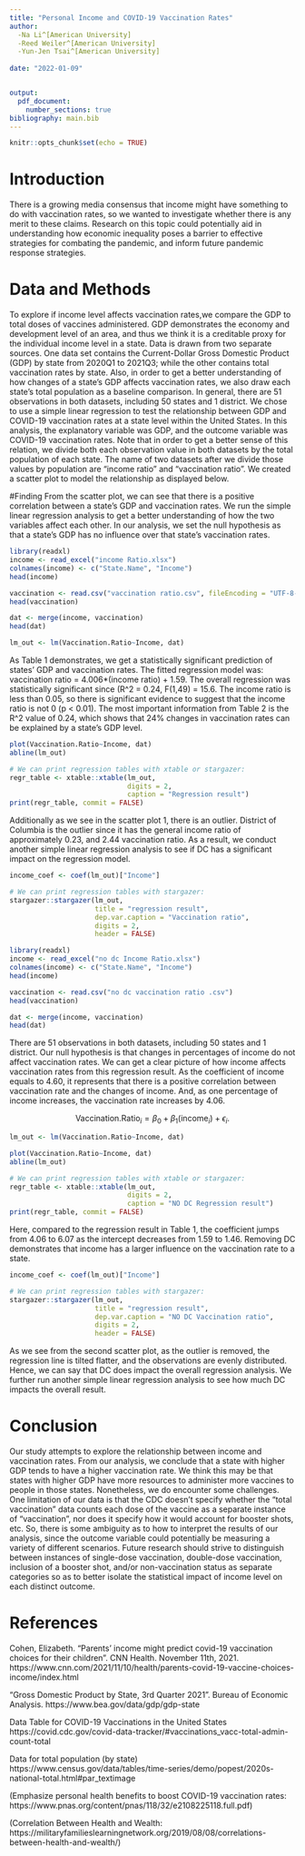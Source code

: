 ```yaml
---
title: "Personal Income and COVID-19 Vaccination Rates"
author: 
  -Na Li^[American University]
  -Reed Weiler^[American University]
  -Yun-Jen Tsai^[American University]
  
date: "2022-01-09"


output: 
  pdf_document:
    number_sections: true
bibliography: main.bib
---
```


```r
knitr::opts_chunk$set(echo = TRUE)
```




# Introduction

There is a growing media consensus that income might have something to do with vaccination rates, so we wanted to investigate whether there is any merit to these claims. Research on this topic could potentially aid in understanding how economic inequality poses a barrier to effective strategies for combating the pandemic, and inform future pandemic response strategies. 



# Data and Methods
\label{section:data}

To explore if income level affects vaccination rates,we compare the GDP to total doses of vaccines administered. GDP demonstrates the economy and development level of an area, and thus we think it is a creditable proxy for the individual income level in a state.
Data is drawn from two separate sources. One data set contains the Current-Dollar Gross Domestic Product (GDP) by state from 2020Q1 to 2021Q3; while the other contains total vaccination rates by state. Also, in order to get a better understanding of how changes of a state’s GDP affects vaccination rates, we also draw each state’s total population as a baseline comparison. In general, there are 51 observations in both datasets, including 50 states and 1 district.
We chose to use a simple linear regression to test the relationship between GDP and COVID-19 vaccination rates at a state level within the United States. In this analysis, the explanatory variable was GDP, and the outcome variable was COVID-19 vaccination rates. Note that in order to get a better sense of this relation, we divide both each observation value in both datasets by the total population of each state. The name of two datasets after we divide those values by population are “income ratio” and “vaccination ratio”. We created a scatter plot to model the relationship as displayed below.

#Finding
From the scatter plot, we can see that there is a positive correlation between a state’s GDP and vaccination rates. We run the simple linear regression analysis to get a better understanding of how the two variables affect each other. In our analysis, we set the null hypothesis as that a state's GDP has no influence over that state’s vaccination rates. 

```r
library(readxl)
income <- read_excel("income Ratio.xlsx")
colnames(income) <- c("State.Name", "Income")
head(income)
```

```r
vaccination <- read.csv("vaccination ratio.csv", fileEncoding = "UTF-8-BOM")
head(vaccination)
```
```r
dat <- merge(income, vaccination)
head(dat)
```

```r
lm_out <- lm(Vaccination.Ratio~Income, dat)
```

As Table 1 demonstrates, we get a statistically significant prediction of states’ GDP and vaccination rates.  The fitted regression model was: vaccination ratio = 4.006*(income ratio) + 1.59. The overall regression was statistically significant since (R^2 = 0.24, F(1,49) = 15.6.
The income ratio is less than 0.05, so there is significant evidence to suggest that the income ratio is not 0 (p < 0.01). The most important information from Table 2 is the R^2 value of 0.24, which shows that 24% changes in vaccination rates can be 
explained by a state’s GDP level.

```r
plot(Vaccination.Ratio~Income, dat)
abline(lm_out)
```
```r
# We can print regression tables with xtable or stargazer:
regr_table <- xtable::xtable(lm_out,
                             digits = 2,
                             caption = "Regression result")
print(regr_table, commit = FALSE)
```
Additionally as we see in the scatter plot 1, there is an outlier. District of Columbia is the outlier since it has the general income ratio of approximately 0.23, and 2.44 vaccination ratio. As a result, we conduct another simple linear regression analysis to see if DC has a significant impact on the regression model. 



```r
income_coef <- coef(lm_out)["Income"]
```

```r
# We can print regression tables with stargazer:
stargazer::stargazer(lm_out, 
                     title = "regression result",
                     dep.var.caption = "Vaccination ratio",
                     digits = 2,
                     header = FALSE)
```


```r
library(readxl)
income <- read_excel("no dc Income Ratio.xlsx")
colnames(income) <- c("State.Name", "Income")
head(income)
```
```r
vaccination <- read.csv("no dc vaccination ratio .csv")
head(vaccination)
```
```r
dat <- merge(income, vaccination)
head(dat)
```



There are 51 observations in both datasets, including 50 states and 1 district. 
Our null hypothesis is that changes in percentages of income do not affect vaccination rates. 
We can get a clear picture of how income affects vaccination rates from this regression result. As the coefficient of income equals to 4.60, it represents that there is a positive correlation between vaccination rate and the changes of income. And, as one percentage of income increases, the vaccination rate increases by 4.06.  


$$\text{Vaccination.Ratio}_i = \beta_0 + \beta_1 (\text{income}_i) + \epsilon_i.$$

```r
lm_out <- lm(Vaccination.Ratio~Income, dat)
```

```r
plot(Vaccination.Ratio~Income, dat)
abline(lm_out)
```


```r
# We can print regression tables with xtable or stargazer:
regr_table <- xtable::xtable(lm_out,
                             digits = 2,
                             caption = "NO DC Regression result")
print(regr_table, commit = FALSE)
```
Here, compared to the regression result in Table 1, the coefficient jumps from 4.06 to 6.07 as the intercept decreases from  1.59 to 1.46. Removing DC demonstrates that income has a larger influence on the vaccination rate to a state.

```r
income_coef <- coef(lm_out)["Income"]
```

```r
# We can print regression tables with stargazer:
stargazer::stargazer(lm_out, 
                     title = "regression result",
                     dep.var.caption = "NO DC Vaccination ratio",
                     digits = 2,
                     header = FALSE)
```
As we see from the second scatter plot, as the outlier is removed, the regression line is tilted flatter, and the observations are evenly distributed. Hence, we can say that DC does impact the overall regression analysis. We further run another simple linear regression analysis to see how much DC impacts the overall result. 




# Conclusion
Our study attempts to explore the relationship between income and vaccination rates. From our analysis, we conclude that a state with higher GDP tends to have a higher vaccination rate. We think this may be that states with higher GDP have more resources to administer more vaccines to people in those states.
Nonetheless, we do encounter some challenges. One limitation of our data is that the CDC doesn’t specify whether the “total vaccination” data counts each dose of the vaccine as a separate instance of “vaccination”, nor does it specify how it would account for booster shots, etc. So, there is some ambiguity as to how to interpret the results of our analysis, since the outcome variable could potentially be measuring a variety of different scenarios. Future research should strive to distinguish between instances of single-dose vaccination, double-dose vaccination, inclusion of a booster shot, and/or non-vaccination status as separate categories so as to better isolate the statistical impact of income level on each distinct outcome. 


# References 
Cohen, Elizabeth. “Parents’ income might predict covid-19 vaccination choices for their children”. CNN Health. November 11th, 2021. https://www.cnn.com/2021/11/10/health/parents-covid-19-vaccine-choices-income/index.html


“Gross Domestic Product by State, 3rd Quarter 2021”. Bureau of Economic Analysis. https://www.bea.gov/data/gdp/gdp-state

Data Table for COVID-19 Vaccinations in the United States
https://covid.cdc.gov/covid-data-tracker/#vaccinations_vacc-total-admin-count-total

Data for total population (by state)
https://www.census.gov/data/tables/time-series/demo/popest/2020s-national-total.html#par_textimage

(Emphasize personal health benefits to boost COVID-19 vaccination rates: https://www.pnas.org/content/pnas/118/32/e2108225118.full.pdf)

(Correlation Between Health and Wealth: https://militaryfamilieslearningnetwork.org/2019/08/08/correlations-between-health-and-wealth/)







